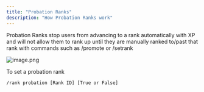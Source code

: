 ```yaml
---
title: "Probation Ranks"
description: "How Probation Ranks work"
---
```


Probation Ranks stop users from advancing to a rank automatically with XP and will not allow them to rank up until they are manually ranked to/past that rank with commands such as /promote or /setrank

![image.png](/images/image.png)

To set a probation rank

```
/rank probation [Rank ID] [True or False]
```